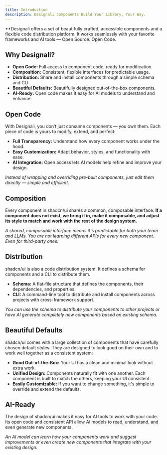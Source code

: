 ```yaml
---
title: Introduction
description: Designali Components Build Your Library, Your Way.
---
```


\*\*Designali offers a set of beautifully crafted, accessible components and a flexible code distribution platform. It works seamlessly with your favorite frameworks and AI tools — Open Source. Open Code.

## Why Designali?

- **Open Code:** Full access to component code, ready for modification.
- **Composition:** Consistent, flexible interfaces for predictable usage.
- **Distribution:** Share and install components through a simple schema and CLI.
- **Beautiful Defaults:** Beautifully designed out-of-the-box components.
- **AI-Ready:** Open code makes it easy for AI models to understand and enhance.

## Open Code

With Designali, you don’t just consume components — you own them. Each piece of code is yours to modify, extend, and perfect:

- **Full Transparency:** Understand how every component works under the hood.
- **Easy Customization:** Adapt behavior, styles, and functionality with ease.
- **AI Integration:** Open access lets AI models help refine and improve your design.

_Instead of wrapping and overriding pre-built components, just edit them directly — simple and efficient._

## Composition

Every component in shadcn/ui shares a common, composable interface. **If a component does not exist, we bring it in, make it composable, and adjust its style to match and work with the rest of the design system.**

_A shared, composable interface means it's predictable for both your team and LLMs. You are not learning different APIs for every new component. Even for third-party ones._

## Distribution

shadcn/ui is also a code distribution system. It defines a schema for components and a CLI to distribute them.

- **Schema:** A flat-file structure that defines the components, their dependencies, and properties.
- **CLI:** A command-line tool to distribute and install components across projects with cross-framework support.

_You can use the schema to distribute your components to other projects or have AI generate completely new components based on existing schema._

## Beautiful Defaults

shadcn/ui comes with a large collection of components that have carefully chosen default styles. They are designed to look good on their own and to work well together as a consistent system:

- **Good Out-of-the-Box:** Your UI has a clean and minimal look without extra work.
- **Unified Design:** Components naturally fit with one another. Each component is built to match the others, keeping your UI consistent.
- **Easily Customizable:** If you want to change something, it's simple to override and extend the defaults.

## AI-Ready

The design of shadcn/ui makes it easy for AI tools to work with your code. Its open code and consistent API allow AI models to read, understand, and even generate new components.

_An AI model can learn how your components work and suggest improvements or even create new components that integrate with your existing design._
